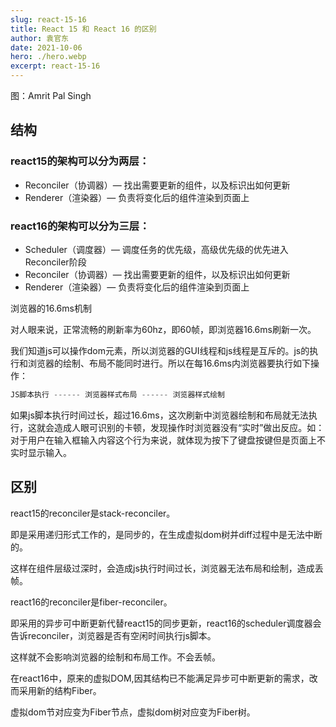 ```yaml
---
slug: react-15-16
title: React 15 和 React 16 的区别
author: 袁官东
date: 2021-10-06
hero: ./hero.webp
excerpt: react-15-16
---
```

<div className={'img-desc'}>图：Amrit Pal Singh</div>


## 结构

### react15的架构可以分为两层：

* Reconciler（协调器）— 找出需要更新的组件，以及标识出如何更新
* Renderer（渲染器）— 负责将变化后的组件渲染到页面上

### react16的架构可以分为三层：
* Scheduler（调度器）— 调度任务的优先级，高级优先级的优先进入Reconciler阶段
* Reconciler（协调器）— 找出需要更新的组件，以及标识出如何更新
* Renderer（渲染器）— 负责将变化后的组件渲染到页面上

浏览器的16.6ms机制

对人眼来说，正常流畅的刷新率为60hz，即60帧，即浏览器16.6ms刷新一次。

我们知道js可以操作dom元素，所以浏览器的GUI线程和js线程是互斥的。js的执行和浏览器的绘制、布局不能同时进行。所以在每16.6ms内浏览器要执行如下操作：

```js
JS脚本执行 ------ 浏览器样式布局 ------ 浏览器样式绘制
```

如果js脚本执行时间过长，超过16.6ms，这次刷新中浏览器绘制和布局就无法执行，这就会造成人眼可识别的卡顿，发现操作时浏览器没有“实时”做出反应。如：对于用户在输入框输入内容这个行为来说，就体现为按下了键盘按键但是页面上不实时显示输入。


## 区别

react15的reconciler是stack-reconciler。

即是采用递归形式工作的，是同步的，在生成虚拟dom树并diff过程中是无法中断的。

这样在组件层级过深时，会造成js执行时间过长，浏览器无法布局和绘制，造成丢帧。


react16的reconciler是fiber-reconciler。

即采用的异步可中断更新代替react15的同步更新，react16的scheduler调度器会告诉reconciler，浏览器是否有空闲时间执行js脚本。

这样就不会影响浏览器的绘制和布局工作。不会丢帧。

在react16中，原来的虚拟DOM,因其结构已不能满足异步可中断更新的需求，改而采用新的结构Fiber。

虚拟dom节对应变为Fiber节点，虚拟dom树对应变为Fiber树。

